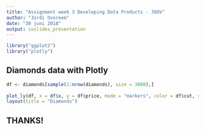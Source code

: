 ---
title: "Assignment week 3 Developing Data Products - JOOV"
author: "Jordi Overeem"
date: "30 juni 2018"
output: ioslides_presentation
---

```{r include=FALSE}
library("ggplot2")
library("plotly")
```

## Diamonds data with Plotly
```{r echo= FALSE, message=FALSE}
df <- diamonds[sample(1:nrow(diamonds), size = 3000),]
 
plot_ly(df, x = df$x, y = df$price, mode = "markers", color = df$cut, size = df$z) %>%
layout(title = "Diamonds")
```

## THANKS!